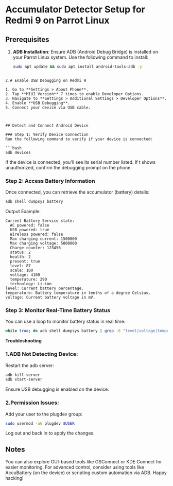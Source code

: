 # Accumulator Detector Setup for Redmi 9 on Parrot Linux

## Prerequisites
1. **ADB Installation**: Ensure ADB (Android Debug Bridge) is installed on your Parrot Linux system. Use the following command to install:
   ```bash
   sudo apt update && sudo apt install android-tools-adb -y
  ```

2.# Enable USB Debugging on Redmi 9

1. Go to **Settings > About Phone**.
2. Tap **MIUI Version** 7 times to enable Developer Options.
3. Navigate to **Settings > Additional Settings > Developer Options**.
4. Enable **USB Debugging**.
5. Connect your device via USB cable.



## Detect and Connect Android Device

### Step 1: Verify Device Connection
Run the following command to verify if your device is connected:

```bash
adb devices
```
If the device is connected, you'll see its serial number listed.
If t shows unauthorized, confirm the debugging prompt on the phone.
### Step 2: Access Battery Information
Once connected, you can retrieve the accumulator (battery) details:

```bash
adb shell dumpsys battery
```
Output Example:
```plaintext
Current Battery Service state:
  AC powered: false
  USB powered: true
  Wireless powered: false
  Max charging current: 1500000
  Max charging voltage: 5000000
  Charge counter: 123456
  status: 2
  health: 2
  present: true
  level: 87
  scale: 100
  voltage: 4100
  temperature: 290
  technology: Li-ion
level: Current battery percentage.
temperature: Battery temperature in tenths of a degree Celsius.
voltage: Current battery voltage in mV.
```
### Step 3: Monitor Real-Time Battery Status
You can use a loop to monitor battery status in real time:

```bash
while true; do adb shell dumpsys battery | grep -E "level|voltage|temperature"; sleep 5; done
```
**Troubleshooting**
### 1.ADB Not Detecting Device:

Restart the adb server:
```bash
adb kill-server
adb start-server
```
Ensure USB debugging is enabled on the device.
### 2.Permission Issues:

Add your user to the plugdev group:
```bash
sudo usermod -aG plugdev $USER
```
Log out and back in to apply the changes.
## Notes
You can also explore GUI-based tools like GSConnect or KDE Connect for easier monitoring.
For advanced control, consider using tools like AccuBattery (on the device) or scripting custom automation via ADB.
Happy hacking!
